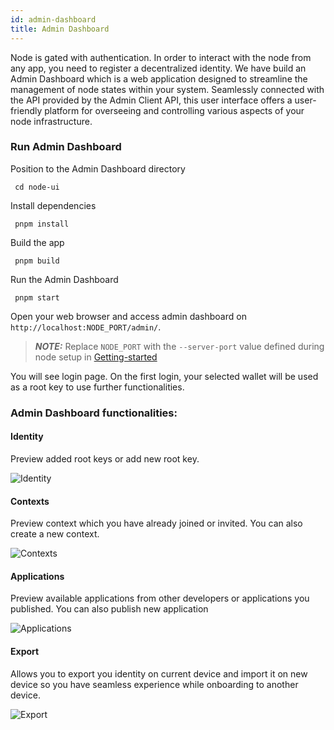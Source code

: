 ```yaml
---
id: admin-dashboard
title: Admin Dashboard
---
```


Node is gated with authentication. In order to interact with the node from any app, you need to register a decentralized identity.
We have build an Admin Dashboard which is a web application designed to streamline the management of node states within your system. Seamlessly connected with the API provided by the Admin Client API, this user interface offers a user-friendly platform for overseeing and controlling various aspects of your node infrastructure.

### Run Admin Dashboard

Position to the Admin Dashboard directory

```console
 cd node-ui
```

Install dependencies

```console
 pnpm install
```

Build the app

```console
 pnpm build
```

Run the Admin Dashboard

```console
 pnpm start
```

Open your web browser and access admin dashboard on `http://localhost:NODE_PORT/admin/`.

> **_NOTE:_**
> Replace `NODE_PORT` with the `--server-port` value defined during node setup in [Getting-started](./01-getting-started.mdx)

You will see login page. On the first login, your selected wallet will be used as a root key to use further functionalities.

### Admin Dashboard functionalities:

#### Identity

Preview added root keys or add new root key.

![Identity](/admin-dashboard/identity.png)

#### Contexts

Preview context which you have already joined or invited. You can also create a new context.

![Contexts](/admin-dashboard/contexts.png)

#### Applications

Preview available applications from other developers or applications you published. You can also publish new application

![Applications](/admin-dashboard/applications.png)

#### Export

Allows you to export you identity on current device and import it on new device so you have seamless experience while onboarding to another device.

![Export](/admin-dashboard/export-identity.png)
